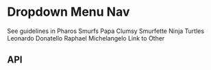 

<Meta title="Components/Dropdown Menu Nav" />

# Dropdown Menu Nav

<PharosLink href="https://www.jstor.org/pharos/components/dropdown-menu-nav" target="_blank">
  See guidelines in Pharos
</PharosLink>

<Canvas>
  <Story name="Base">
    <PharosDropdownMenuNav>
      <PharosDropdownMenuNavLink
        href="#"
        id="smurfs-link"
        data-dropdown-menu-id="smurfs-menu"
        data-dropdown-menu-hover
        target="_blank"
      >
        Smurfs
      </PharosDropdownMenuNavLink>
      <PharosDropdownMenu id="smurfs-menu" data-dropdown-menu-hover>
        <PharosDropdownMenuItem>Papa</PharosDropdownMenuItem>
        <PharosDropdownMenuItem>Clumsy</PharosDropdownMenuItem>
        <PharosDropdownMenuItem>Smurfette</PharosDropdownMenuItem>
      </PharosDropdownMenu>
      <PharosDropdownMenuNavLink
        href="#"
        id="tmnt-link"
        data-dropdown-menu-id="tmnt-menu"
        data-dropdown-menu-hover
        target="_blank"
      >
        Ninja Turtles
      </PharosDropdownMenuNavLink>
      <PharosDropdownMenu id="tmnt-menu">
        <PharosDropdownMenuItem>Leonardo</PharosDropdownMenuItem>
        <PharosDropdownMenuItem>Donatello</PharosDropdownMenuItem>
        <PharosDropdownMenuItem>Raphael</PharosDropdownMenuItem>
        <PharosDropdownMenuItem>Michelangelo</PharosDropdownMenuItem>
      </PharosDropdownMenu>
      <PharosDropdownMenuNavLink href="#" id="other-link" target="_blank">
        Link to Other
      </PharosDropdownMenuNavLink>
    </PharosDropdownMenuNav>
  </Story>
</Canvas>

## API

<ArgsTable of={PharosDropdownMenuNav} />
